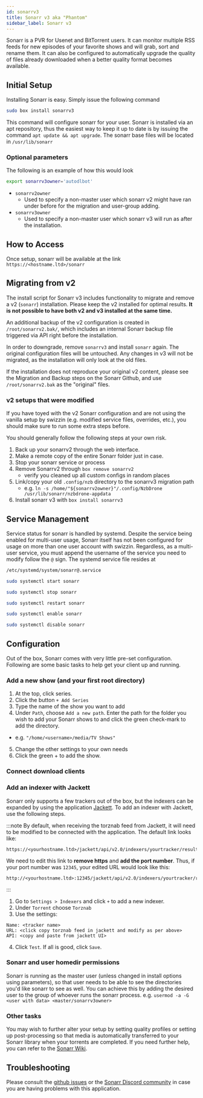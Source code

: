 ```yaml
---
id: sonarrv3
title: Sonarr v3 aka "Phantom"
sidebar_label: Sonarr v3
---
```


Sonarr is a PVR for Usenet and BitTorrent users. It can monitor multiple RSS feeds for new episodes of your favorite shows and will grab, sort and rename them. It can also be configured to automatically upgrade the quality of files already downloaded when a better quality format becomes available.

## Initial Setup

Installing Sonarr is easy. Simply issue the following command

```bash main
sudo box install sonarrv3
```

This command will configure sonarr for your user. Sonarr is installed via an apt repository, thus the easiest way to keep it up to date is by issuing the command `apt update && apt upgrade`. The sonarr base files will be located in `/usr/lib/sonarr`

### Optional parameters

<InstallOptsWarning />

The following is an example of how this would look

```bash main
export sonarrv3owner='autodlbot'
```

- `sonarrv2owner`
  - Used to specify a non-master user which sonarr v2 might have ran under before for the migration and user-group adding.
- `sonarrv3owner`
  - Used to specify a non-master user which sonarr v3 will run as after the installation.

## How to Access

Once setup, sonarr will be available at the link `https://<hostname.ltd>/sonarr`

## Migrating from v2
The install script for Sonarr v3 includes functionality to migrate and remove a v2 (`sonarr`) installation. Please keep the v2 installed for optimal results. **It is not possible to have both v2 and v3 installed at the same time.**

An additional backup of the v2 configuration is created in `/root/sonarrv2.bak/`, which includes an internal Sonarr backup file triggered via API right before the installation.

In order to downgrade, remove `sonarrv3` and install `sonarr` again. The original configuration files will be untouched. Any changes in v3 will not be migrated, as the installation will only look at the old files.

If the installation does not reproduce your original v2 content, please see the Migration and Backup steps on the Sonarr Github, and use `/root/sonarrv2.bak` as the "original" files.

### v2 setups that were modified
If you have toyed with the v2 Sonarr configuration and are not using the vanilla setup by swizzin (e.g. modified service files, overrides, etc.), you should make sure to run some extra steps before.

You should generally follow the following steps at your own risk. 

1. Back up your sonarrv2 through the web interface.
2. Make a remote copy of the entire Sonarr folder just in case.
3. Stop your sonarr service or process
3. Remove Sonarrv2 through `box remove sonarrv2`
   - verify you cleaned up all custom configs in random places
4. Link/copy your old `.config/nzb` directory to the sonarrv3 migration path
   - e.g. `ln -s /home/"${sonarrv2owner}"/.config/NzbDrone /usr/lib/sonarr/nzbdrone-appdata`
5. Install sonarr v3 with `box install sonarrv3`

## Service Management

Service status for sonarr is handled by systemd. Despite the service being enabled for multi-user usage, Sonarr itself has not been configured for usage on more than one user account with swizzin. Regardless, as a multi-user service, you must append the username of the service you need to modify follow the `@` sign. The systemd service file resides at

```bash main
/etc/systemd/system/sonarr@.service
```

<!--DOCUSAURUS_CODE_TABS-->
<!--Start-->
```bash
sudo systemctl start sonarr
```
<!--Stop-->
```bash
sudo systemctl stop sonarr
```
<!--Restart-->
```bash
sudo systemctl restart sonarr
```
<!--Enable-->
```bash
sudo systemctl enable sonarr
```
<!--Disable-->
```bash
sudo systemctl disable sonarr
```
<!--END_DOCUSAURUS_CODE_TABS-->

## Configuration

Out of the box, Sonarr comes with very little pre-set configuration. Following are some basic tasks to help get your client up and running.

### Add a new show (and your first root directory)

1. At the top, click series.
2. Click the button `+ Add Series`
3. Type the name of the show you want to add
4. Under `Path`, choose `Add a new path`. Enter the path for the folder you wish to add your Sonarr shows to and click the green check-mark to add the directory.
  - e.g. `"/home/<username>/media/TV Shows"`
5. Change the other settings to your own needs
6. Click the green + to add the show.

### Connect download clients

<Conn4Arrs />

### Add an indexer with Jackett
Sonarr only supports a few trackers out of the box, but the indexers can be expanded by using the application [Jackett](jackett.md). To add an indexer with Jackett, use the following steps.

:::note
By default, when receiving the torznab feed from Jackett, it will need to be modified to be connected with the application. The default link looks like:

```plaintext
https://<yourhostname.ltd>/jackett/api/v2.0/indexers/yourtracker/results/torznab/
```

We need to edit this link to **remove https** and **add the port number**. Thus, if your port number was `12345`, your edited URL would look like this:

```plaintext
http://<yourhostname.ltd>:12345/jackett/api/v2.0/indexers/yourtracker/results/torznab/
```
:::

1. Go to `Settings > Indexers` and click `+` to add a new indexer.
2. Under `Torrent` choose `Torznab`
3. Use the settings:
```plaintext main
Name: <tracker name>
URL: <click copy torznab feed in jackett and modify as per above>
API: <copy and paste from jackett UI>
```
4. Click `Test`. If all is good, click `Save`.

### Sonarr and user homedir permissions
Sonarr is running as the master user (unless changed in install options using parameters), so that user needs to be able to see the directories you'd like sonarr to see as well. You can achieve this by adding the desired user to the group of whoever runs the sonarr process. e.g. `usermod -a -G <user with data> <master/sonarrv3owner>`

### Other tasks

You may wish to further alter your setup by setting quality profiles or setting up post-processing so that media is automatically transferred to your Sonarr library when your torrents are completed. If you need further help, you can refer to the [Sonarr Wiki](https://github.com/Sonarr/Sonarr/wiki).

## Troubleshooting


<Troubleshooting />

Please consult the [github issues](https://github.com/Sonarr/Sonarr/issues) or the [Sonarr Discord community](https://discord.gg/M6BvZn5) in case you are having problems with this application.